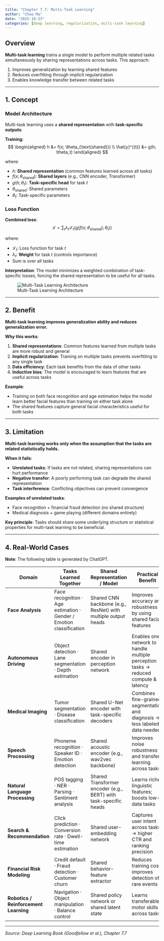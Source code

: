 ```yaml
---
title: "Chapter 7.7: Multi-Task Learning"
author: "Chao Ma"
date: "2025-10-23"
categories: [deep learning, regularization, multi-task learning]
---
```


## Overview

**Multi-task learning** trains a single model to perform multiple related tasks simultaneously by sharing representations across tasks. This approach:

1. Improves generalization by learning shared features
2. Reduces overfitting through implicit regularization
3. Enables knowledge transfer between related tasks

---

## 1. Concept

### Model Architecture

Multi-task learning uses a **shared representation** with **task-specific outputs**:

**Training**:
$$
\begin{aligned}
h &= f(x; \theta_{\text{shared}}) \\
\hat{y}^{(t)} &= g(h; \theta_t)
\end{aligned}
$$

where:

- $h$: **Shared representation** (common features learned across all tasks)
- $f(x; \theta_{\text{shared}})$: **Shared layers** (e.g., CNN encoder, Transformer)
- $g(h; \theta_t)$: **Task-specific head** for task $t$
- $\theta_{\text{shared}}$: Shared parameters
- $\theta_t$: Task-specific parameters

### Loss Function

**Combined loss**:
$$
\mathcal{L} = \sum_t \lambda_t \mathcal{L}_t(g(f(x; \theta_{\text{shared}}); \theta_t))
$$

where:

- $\mathcal{L}_t$: Loss function for task $t$
- $\lambda_t$: **Weight** for task $t$ (controls importance)
- Sum is over all tasks

**Interpretation**: The model minimizes a weighted combination of task-specific losses, forcing the shared representation to be useful for all tasks.

![Multi-Task Learning Architecture](https://raw.githubusercontent.com/ickma2311/foundations/main/deep_learning/chapter7/7.7/shared_tasks.png)

---

## 2. Benefit

**Multi-task learning improves generalization ability and reduces generalization error.**

**Why this works**:

1. **Shared representations**: Common features learned from multiple tasks are more robust and general
2. **Implicit regularization**: Training on multiple tasks prevents overfitting to any single task
3. **Data efficiency**: Each task benefits from the data of other tasks
4. **Inductive bias**: The model is encouraged to learn features that are useful across tasks

**Example**:

- Training on both face recognition and age estimation helps the model learn better facial features than training on either task alone
- The shared features capture general facial characteristics useful for both tasks

---

## 3. Limitation

**Multi-task learning works only when the assumption that the tasks are related statistically holds.**

**When it fails**:

- **Unrelated tasks**: If tasks are not related, sharing representations can hurt performance
- **Negative transfer**: A poorly performing task can degrade the shared representation
- **Task interference**: Conflicting objectives can prevent convergence

**Examples of unrelated tasks**:

- Face recognition + financial fraud detection (no shared structure)
- Medical diagnosis + game playing (different domains entirely)

**Key principle**: Tasks should share some underlying structure or statistical properties for multi-task learning to be beneficial.

---

## 4. Real-World Cases

**Note**: The following table is generated by ChatGPT.

| Domain | Tasks Learned Together | Shared Representation / Model | Practical Benefit | Example / Source |
|--------|------------------------|-------------------------------|-------------------|------------------|
| **Face Analysis** | Face recognition · Age estimation · Gender / Emotion classification | Shared CNN backbone (e.g., ResNet) with multiple output heads | Improves accuracy and robustness by using shared facial features | Zhang et al., *MTL-CNN for Face Analysis*, CVPR 2014 |
| **Autonomous Driving** | Object detection · Lane segmentation · Depth estimation | Shared encoder in perception network | Enables one network to handle multiple perception tasks → reduced compute & latency | Uber ATG, *MultiNet*, CVPR 2017 |
| **Medical Imaging** | Tumor segmentation · Disease classification | Shared U-Net encoder with task-specific decoders | Combines fine-grained segmentation and diagnosis → less labeled data needed | Liu et al., *MT-UNet*, MICCAI 2019 |
| **Speech Processing** | Phoneme recognition · Speaker ID · Emotion detection | Shared acoustic encoder (e.g., wav2vec backbone) | Improves noise robustness and transfer learning across tasks | Baevski et al., *wav2vec 2.0*, 2020 |
| **Natural Language Processing** | POS tagging · NER · Parsing · Sentiment analysis | Shared Transformer encoder (e.g., BERT) with task-specific heads | Learns richer linguistic features; boosts low-data tasks | Collobert et al., *Unified NLP with MTL*, 2008; Devlin et al., *BERT*, 2019 |
| **Search & Recommendation** | Click prediction · Conversion rate · Dwell-time estimation | Shared user-embedding network | Captures user intent across tasks → higher CTR and ranking precision | Google Ads / YouTube Recommender Systems |
| **Financial Risk Modeling** | Credit default · Fraud detection · Customer churn | Shared behavior-feature extractor | Reduces training cost, improves detection of rare events | Ant Financial Research Team, 2020 |
| **Robotics / Reinforcement Learning** | Navigation · Object manipulation · Balance control | Shared policy network or shared latent state | Learns transferable motor skills across tasks | DeepMind IMPALA (2018), Gato (2022) |

---

*Source: Deep Learning Book (Goodfellow et al.), Chapter 7.7*
